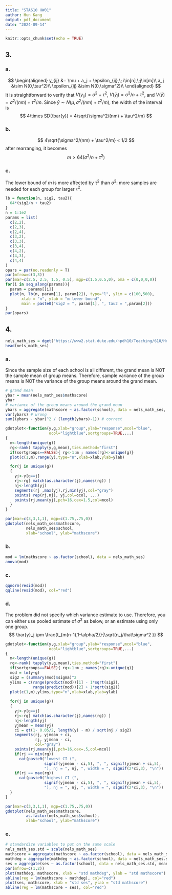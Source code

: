 ```yaml
---
title: "STA610 HW01"
author: Hun Kang
output: pdf_document
date: "2024-09-14"
---
```


```r
knitr::opts_chunk$set(echo = TRUE)
```

## 3.

### a.
$$
\begin{aligned}
y_{ij} &= \mu + a_j + \epsilon_{ij},\; i\in[n],\;j\in[m]\\
a_j &\sim N(0,\tau^2)\\
\epsilon_{ij} &\sim N(0,\sigma^2)\\
\end{aligned}
$$
It is straightforward to verify that $V(y_{ij})=\sigma^2+\tau^2$, $V(\bar{y}_j)=\sigma^2/n+\tau^2$, and $V(\bar{y})=\sigma^2/(nm) + \tau^2/m$.
Since $\bar{y} \sim N(\mu,\sigma^2/(nm) + \tau^2/m)$, the width of the interval is
$$
4\times SD(\bar{y}) = 4\sqrt{\sigma^2/(nm) + \tau^2/m}
$$

### b.
$$
4\sqrt{\sigma^2/(nm) + \tau^2/m} < 1/2
$$
after rearranging, it becomes
$$
m > 64(\sigma^2/n + \tau^2)
$$

### c.
The lower bound of $m$ is more affected by $\tau^2$ than $\sigma^2$: more samples are needed for each group for larger $\tau^2$.
```r
lb = function(n, sig2, tau2){
  64*(sig2/n + tau2)
}
n = 1:1e2
params = list(
  c(2,2),
  c(2,3),
  c(2,4),
  c(3,2), 
  c(3,3),
  c(3,4),
  c(4,2), 
  c(4,3),
  c(4,4)
)
opars = par(no.readonly = T)
par(mfrow=c(3,3))
par(mar=c(2.5, 2.5, 1.5, 0.5), mgp=c(1.5,0.5,0), oma = c(0,0,0,0))
for(i in seq_along(params)){
  param = params[[i]]
  plot(n, lb(n, param[1], param[2]), type="l", ylim = c(100,500),
       xlab = "n", ylab = "m lower bound",
       main = paste0("sig2 = ", param[1], ", tau2 = ",param[2]))
}
par(opars)
```

## 4.
```r
nels_math_ses = dget("https://www2.stat.duke.edu/~pdh10/Teaching/610/Homework/nels_math_ses")
head(nels_math_ses)
```

### a.
Since the sample size of each school is all different, the grand mean is NOT the sample mean of group means. Therefore, sample variance of the group means is NOT the variance of the group means around the grand mean. 
```r
# grand mean
ybar = mean(nels_math_ses$mathscore)
ybar
# variance of the group means around the grand mean
ybars = aggregate(mathscore ~ as.factor(school), data = nels_math_ses, mean)[,2]
var(ybars) # wrong
sum((ybars - ybar)^2 / (length(ybars)-1)) # correct
```


```r
gdotplot<-function(y,g,xlab="group",ylab="response",mcol="blue",
                   ocol="lightblue",sortgroups=TRUE,...)
{
  m<-length(unique(g)) 
  rg<-rank( tapply(y,g,mean),ties.method="first")  
  if(sortgroups==FALSE){ rg<-1:m ; names(rg)<-unique(g)} 
  plot(c(1,m),range(y),type="n",xlab=xlab,ylab=ylab)

  for(j in unique(g))
  {
    yj<-y[g==j]
    rj<-rg[ match(as.character(j),names(rg)) ]
    nj<-length(yj)
    segments(rj ,max(yj),rj,min(yj),col="gray")
    points( rep(rj,nj), yj,col=ocol, ...)
    points(rj,mean(yj),pch=16,cex=1.5,col=mcol)
  }
}

par(mar=c(3,3,1,1), mgp=c(1.75,.75,0)) 
gdotplot(nels_math_ses$mathscore,
         nels_math_ses$school,
         xlab="school", ylab="mathscore")
```

### b.
```r
mod = lm(mathscore ~ as.factor(school), data = nels_math_ses)
anova(mod)
```

### c.
```r
qqnorm(resid(mod))
qqline(resid(mod), col="red")
```

### d.
The problem did not specify which variance estimate to use. Therefore, you can either use pooled estimate of $\sigma^2$ as below, or an estimate using only one group. 
$$
\bar{y}_j \pm 
\frac{t_{m(n-1),1-\alpha/2}}{\sqrt{n_j/\hat\sigma^2 }}
$$

```r
gdotplot<-function(y,g,xlab="group",ylab="response",mcol="blue",
                   ocol="lightblue",sortgroups=TRUE,...)
{
  m<-length(unique(g)) 
  rg<-rank( tapply(y,g,mean),ties.method="first")  
  if(sortgroups==FALSE){ rg<-1:m ; names(rg)<-unique(g)} 
  mod = lm(y~g)
  sig2 = (summary(mod)$sigma)^2
  ylims = c(range(predict(mod))[1] - 1*sqrt(sig2),
            range(predict(mod))[2] + 1*sqrt(sig2))
  plot(c(1,m),ylims,type="n",xlab=xlab,ylab=ylab)
  
  for(j in unique(g))
  {
    yj<-y[g==j]
    rj<-rg[ match(as.character(j),names(rg)) ]
    nj<-length(yj)
    yjmean = mean(yj)
    ci = qt(1- 0.05/2, length(y) - m) / sqrt(nj / sig2)
    segments(rj, yjmean + ci,
             rj, yjmean - ci,
             col="gray")
    points(rj,mean(yj),pch=16,cex=.5,col=mcol)
    if(rj == min(rg)) 
      cat(paste0("lowest CI (", 
                 signif(yjmean - ci,5), ", ", signif(yjmean + ci,5), 
                 "), nj = ", nj, ", width = ", signif(2*ci,3), "\n"))
    if(rj == max(rg)) 
      cat(paste0("highest CI (", 
                 signif(yjmean - ci,5), ", ", signif(yjmean + ci,5), 
                 "), nj = ", nj, ", width = ", signif(2*ci,3), "\n"))
  }
}

par(mar=c(3,3,1,1), mgp=c(1.75,.75,0)) 
gdotplot(nels_math_ses$mathscore,
         as.factor(nels_math_ses$school),
         xlab="school", ylab="mathscore")
```

### e.
```r
# standardize variables to put on the same scale
nels_math_ses.std = scale(nels_math_ses)
mathscore = aggregate(mathscore ~ as.factor(school), data = nels_math_ses.std, mean)[,2]
mathdeg = aggregate(mathdeg ~ as.factor(school), data = nels_math_ses.std, mean)[,2]
ses = aggregate(ses ~ as.factor(school), data = nels_math_ses.std, mean)[,2]
par(mfrow=c(1,2))
plot(mathdeg, mathscore, xlab = "std mathdeg", ylab = "std mathscore")
abline(reg = lm(mathscore ~ mathdeg), col="red")
plot(ses, mathscore, xlab = "std ses", ylab = "std mathscore")
abline(reg = lm(mathscore ~ ses), col="red")
```
























